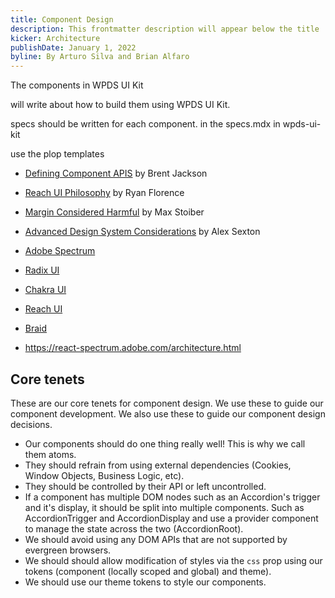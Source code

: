```yaml
---
title: Component Design
description: This frontmatter description will appear below the title
kicker: Architecture
publishDate: January 1, 2022
byline: By Arturo Silva and Brian Alfaro
---
```


The components in WPDS UI Kit

will write about how to build them using WPDS UI Kit.

specs should be written for each component. in the specs.mdx in wpds-ui-kit

use the plop templates

- [Defining Component APIS](https://jxnblk.com/blog/defining-component-apis-in-react/) by Brent Jackson
- [Reach UI Philosophy](https://gist.github.com/ryanflorence/e5c794e6093d16a69fa88d2112a292f7) by Ryan Florence
- [Margin Considered Harmful](https://mxstbr.com/thoughts/margin/) by Max Stoiber
- [Advanced Design System Considerations](https://www.youtube.com/watch?v=EDyiaDJJu-4) by Alex Sexton

- [Adobe Spectrum](https://react-spectrum.adobe.com/react-spectrum/index.html)
- [Radix UI](https://www.radix-ui.com/)
- [Chakra UI](https://chakra-ui.com/)
- [Reach UI](https://reach.tech/)
- [Braid](https://seek-oss.github.io/braid-design-system/)
- https://react-spectrum.adobe.com/architecture.html

## Core tenets

These are our core tenets for component design. We use these to guide our component development. We also use these to guide our component design decisions.

- Our components should do one thing really well! This is why we call them atoms.
- They should refrain from using external dependencies (Cookies, Window Objects, Business Logic, etc).
- They should be controlled by their API or left uncontrolled.
- If a component has multiple DOM nodes such as an Accordion's trigger and it's display, it should be split into multiple components. Such as AccordionTrigger and AccordionDisplay and use a provider component to manage the state across the two (AccordionRoot).
- We should avoid using any DOM APIs that are not supported by evergreen browsers.
- We should should allow modification of styles via the `css` prop using our tokens (component (locally scoped and global) and theme).
- We should use our theme tokens to style our components.
